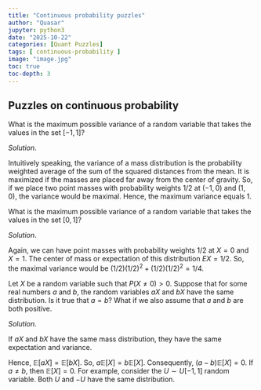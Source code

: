 ```yaml
---
title: "Continuous probability puzzles"
author: "Quasar"
jupyter: python3
date: "2025-10-22"
categories: [Quant Puzzles]      
tags: [ continuous-probability ]
image: "image.jpg"
toc: true
toc-depth: 3
---
```


## Puzzles on continuous probability

::: {#exm-puzzle-1}

What is the maximum possible variance of a random variable that takes the values in the set $[-1,1]$?

:::

*Solution*.

Intuitively speaking, the variance of a mass distribution is the probability weighted average of the sum of the squared distances from the mean. It is maximized if the masses are placed far away from the center of gravity. So, if we place two point masses with probability weights $1/2$ at $(-1,0)$ and $(1,0)$, the variance would be maximal. Hence, the maximum variance equals $1$. 

::: {#exm-puzzle-2}

What is the maximum possible variance of a random variable that takes the values in the set $[0,1]$?

:::

*Solution*.

Again, we can have point masses with probability weights $1/2$ at $X=0$ and $X=1$. The center of mass or expectation of this distribution $EX = 1/2$. So, the maximal variance would be $(1/2)(1/2)^2 + (1/2)(1/2)^2=1/4$.


::: {#exm-puzzle-3}

Let $X$ be a random variable such that $P(X \ne 0) > 0$. Suppose that for some real numbers $a$ and $b$, the random variables $aX$ and $bX$ have the same distribution. Is it true that $a = b$? What if we also assume that $a$ and $b$ are both positive.

:::

*Solution*.

If $aX$ and $bX$ have the same mass distribution, they have the same expectation and variance.

Hence, $\mathbb{E}[aX] = \mathbb{E}[bX]$. So, $a\mathbb{E}[X] = b \mathbb{E}[X]$. Consequently, $(a-b)\mathbb{E}[X] = 0$. If $a \neq b$, then $\mathbb{E}[X] = 0$. For example, consider the $U \sim U[-1,1]$ random variable. Both $U$ and $-U$ have the same distribution. 


